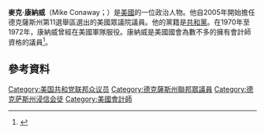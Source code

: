 '''麥克·康納威'''（Mike Conaway；{{bd|1948年|6月11日}}）是[[美國|美國]]的一位政治人物。他自2005年開始擔任德克薩斯州第11選舉區選出的美國眾議院議員。他的黨籍是[[共和黨_(美國)|共和黨]]。在1970年至1972年，康納威曾經在美國軍隊服役。康納威是美國國會為數不多的擁有會計師資格的議員<ref>{{Cite web |url=http://www.chron.com/disp/story.mpl/ap/tx/5618101.html |title=Suzanne Gamboa, "Texas lawmaker uncovers GOP committee fraud", Associated Press, published by the ''[[Houston_Chronicle|Houston Chronicle]]'' (March 13, 2008). |accessdate=2008-03-15 |archive-date=2008-03-15 |archive-url=https://archive.is/20080315035609/http://www.chron.com/disp/story.mpl/ap/tx/5618101.html |dead-url=no }}</ref>。
== 參考資料 ==
{{reflist}}
{{US-poli-bio-stub}}
{{normdaten}}
{{DEFAULTSORT:conaway}}
[[Category:美国共和党联邦众议员|Category:美国共和党联邦众议员]]
[[Category:德克薩斯州聯邦眾議員|Category:德克薩斯州聯邦眾議員]]
[[Category:德克萨斯州浸信会徒|Category:德克萨斯州浸信会徒]]
[[Category:美國會計師|Category:美國會計師]]